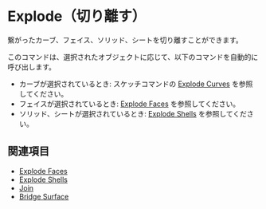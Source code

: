 
# Explode（切り離す）

<Reference shortcut="Alt + J" command="Explode" button="" />

繋がったカーブ、フェイス、ソリッド、シートを切り離すことができます。

このコマンドは、選択されたオブジェクトに応じて、以下のコマンドを自動的に呼び出します。
- カーブが選択されているとき: スケッチコマンドの [Explode Curves](#explode-curve) を参照してください。
- フェイスが選択されているとき: [Explode Faces](./explode-faces) を参照してください。
- ソリッド、シートが選択されているとき: [Explode Shells](./explode-shells) を参照してください。

## 関連項目
- [Explode Faces](./explode-faces)
- [Explode Shells](./explode-shells)
- [Join](./join)
- [Bridge Surface](./bridge-surface)













